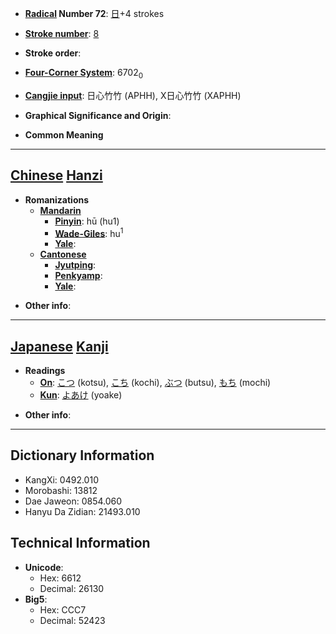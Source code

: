 * '''[[Wiktionary:Chinese radical index| Radical]] Number 72''': [[Wiktionary:Chinese radical index 日|日]]+4 strokes

* '''[[Wiktionary:Chinese total strokes index|Stroke number]]''': [[Wiktionary:Chinese total strokes index 8|8]]

* '''Stroke order''': 

* '''[[Wiktionary:Chinese four corner index|Four-Corner System]]''': 6702<sub>0</sub>

* '''[[Wiktionary:Chinese Cangjie index|Cangjie input]]''': 日心竹竹 (APHH), X日心竹竹 (XAPHH)

* '''Graphical Significance and Origin''': 

* '''Common Meaning'''

----

== [[Chinese]] [[Hanzi]] ==

* '''Romanizations'''
** '''[[Mandarin]]'''
*** '''[[Pinyin]]''': hū (hu1)
*** '''[[Wade-Giles]]''': hu<sup>1</sup>
*** '''[[Yale]]''': 
** '''[[Cantonese]]'''
*** '''[[Jyutping]]''':
*** '''[[Penkyamp]]''': 
*** '''[[Yale]]''': 

* '''Other info''': 

----

== [[Japanese]] [[Kanji]] ==

* '''Readings'''
** '''[[On]]''': [[こつ]] (kotsu), [[こち]] (kochi), [[ぶつ]] (butsu), [[もち]] (mochi)
** '''[[Kun]]''': [[よあけ]] (yoake)

* '''Other info''':  

----

== Dictionary Information ==

* KangXi: 0492.010
* Morobashi: 13812
* Dae Jaweon: 0854.060
* Hanyu Da Zidian: 21493.010

== Technical Information ==

* '''Unicode''':
** Hex: 6612
** Decimal: 26130
* '''Big5''':
** Hex: CCC7
** Decimal: 52423